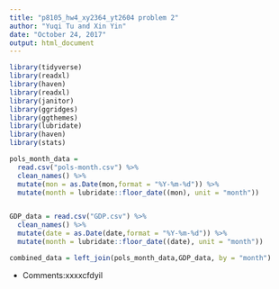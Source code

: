 ```yaml
---
title: "p8105_hw4_xy2364_yt2604 problem 2"
author: "Yuqi Tu and Xin Yin"
date: "October 24, 2017"
output: html_document
---
```


```r
library(tidyverse)
library(readxl)
library(haven)
library(readxl)
library(janitor)
library(ggridges)
library(ggthemes)
library(lubridate)
library(haven)
library(stats)
```

```r
pols_month_data = 
  read.csv("pols-month.csv") %>% 
  clean_names() %>% 
  mutate(mon = as.Date(mon,format = "%Y-%m-%d")) %>% 
  mutate(month = lubridate::floor_date((mon), unit = "month"))


GDP_data = read.csv("GDP.csv") %>% 
  clean_names() %>% 
  mutate(date = as.Date(date,format = "%Y-%m-%d")) %>% 
  mutate(month = lubridate::floor_date((date), unit = "month"))

combined_data = left_join(pols_month_data,GDP_data, by = "month")
```

* Comments:xxxxcfdyil


